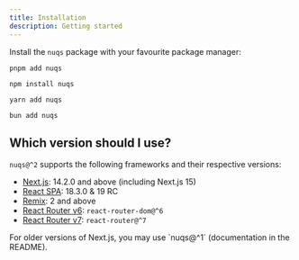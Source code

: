 ```yaml
---
title: Installation
description: Getting started
---
```


Install the `nuqs` package with your favourite package manager:

```shell
pnpm add nuqs
```

```shell
npm install nuqs
```

```shell
yarn add nuqs
```

```shell
bun add nuqs
```

## Which version should I use?

`nuqs@^2` supports the following frameworks and their respective versions:

- [Next.js](./adapters#nextjs): 14.2.0 and above (including Next.js 15)
- [React SPA](./adapters#react-spa): 18.3.0 & 19 RC
- [Remix](./adapters#remix): 2 and above
- [React Router v6](./adapters#react-router-v6): `react-router-dom@^6`
- [React Router v7](./adapters#react-router-v7): `react-router@^7`

<Callout>
For older versions of Next.js, you may use `nuqs@^1` (documentation in the README).
</Callout>

